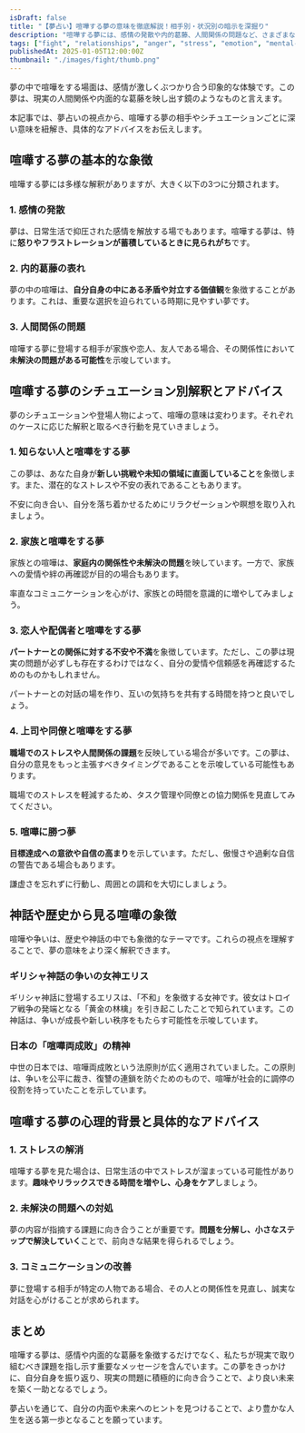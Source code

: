 ```yaml
---
isDraft: false
title: "【夢占い】喧嘩する夢の意味を徹底解説！相手別・状況別の暗示を深掘り"
description: "喧嘩する夢には、感情の発散や内的葛藤、人間関係の問題など、さまざまなメッセージが込められています。本記事では、夢占いの視点から相手や状況別の意味を詳しく解説し、夢が示す心理的背景や未来へのアドバイスもお届けします。"
tags: ["fight", "relationships", "anger", "stress", "emotion", "mental-stress", "communication", "problem-solving"]
publishedAt: 2025-01-05T12:00:00Z
thumbnail: "./images/fight/thumb.png"
---
```


夢の中で喧嘩をする場面は、感情が激しくぶつかり合う印象的な体験です。この夢は、現実の人間関係や内面的な葛藤を映し出す鏡のようなものと言えます。

本記事では、夢占いの視点から、喧嘩する夢の相手やシチュエーションごとに深い意味を紐解き、具体的なアドバイスをお伝えします。

<TableOfContents />

<AdUnit />

## 喧嘩する夢の基本的な象徴

喧嘩する夢には多様な解釈がありますが、大きく以下の3つに分類されます。

### 1. 感情の発散

夢は、日常生活で抑圧された感情を解放する場でもあります。喧嘩する夢は、特に**怒りやフラストレーションが蓄積しているときに見られがち**です。

### 2. 内的葛藤の表れ

夢の中の喧嘩は、**自分自身の中にある矛盾や対立する価値観**を象徴することがあります。これは、重要な選択を迫られている時期に見やすい夢です。

### 3. 人間関係の問題

喧嘩する夢に登場する相手が家族や恋人、友人である場合、その関係性において**未解決の問題がある可能性**を示唆しています。

<AdUnit />

## 喧嘩する夢のシチュエーション別解釈とアドバイス

夢のシチュエーションや登場人物によって、喧嘩の意味は変わります。それぞれのケースに応じた解釈と取るべき行動を見ていきましょう。

### 1. 知らない人と喧嘩をする夢

この夢は、あなた自身が**新しい挑戦や未知の領域に直面していること**を象徴します。また、潜在的なストレスや不安の表れであることもあります。

不安に向き合い、自分を落ち着かせるためにリラクゼーションや瞑想を取り入れましょう。

### 2. 家族と喧嘩をする夢

家族との喧嘩は、**家庭内の関係性や未解決の問題**を映しています。一方で、家族への愛情や絆の再確認が目的の場合もあります。

率直なコミュニケーションを心がけ、家族との時間を意識的に増やしてみましょう。

### 3. 恋人や配偶者と喧嘩をする夢

**パートナーとの関係に対する不安や不満**を象徴しています。ただし、この夢は現実の問題が必ずしも存在するわけではなく、自分の愛情や信頼感を再確認するためのものかもしれません。

パートナーとの対話の場を作り、互いの気持ちを共有する時間を持つと良いでしょう。

### 4. 上司や同僚と喧嘩をする夢

**職場でのストレスや人間関係の課題**を反映している場合が多いです。この夢は、自分の意見をもっと主張すべきタイミングであることを示唆している可能性もあります。

職場でのストレスを軽減するため、タスク管理や同僚との協力関係を見直してみてください。

### 5. 喧嘩に勝つ夢

**目標達成への意欲や自信の高まり**を示しています。ただし、傲慢さや過剰な自信の警告である場合もあります。

謙虚さを忘れずに行動し、周囲との調和を大切にしましょう。

<AdUnit />

## 神話や歴史から見る喧嘩の象徴

喧嘩や争いは、歴史や神話の中でも象徴的なテーマです。これらの視点を理解することで、夢の意味をより深く解釈できます。

### ギリシャ神話の争いの女神エリス

ギリシャ神話に登場するエリスは、「不和」を象徴する女神です。彼女はトロイア戦争の発端となる「黄金の林檎」を引き起こしたことで知られています。この神話は、争いが成長や新しい秩序をもたらす可能性を示唆しています。

### 日本の「喧嘩両成敗」の精神

中世の日本では、喧嘩両成敗という法原則が広く適用されていました。この原則は、争いを公平に裁き、復讐の連鎖を防ぐためのもので、喧嘩が社会的に調停の役割を持っていたことを示しています。

<AdUnit />

## 喧嘩する夢の心理的背景と具体的なアドバイス

### 1. ストレスの解消

喧嘩する夢を見た場合は、日常生活の中でストレスが溜まっている可能性があります。**趣味やリラックスできる時間を増やし、心身をケア**しましょう。

### 2. 未解決の問題への対処

夢の内容が指摘する課題に向き合うことが重要です。**問題を分解し、小さなステップで解決していく**ことで、前向きな結果を得られるでしょう。

### 3. コミュニケーションの改善

夢に登場する相手が特定の人物である場合、その人との関係性を見直し、誠実な対話を心がけることが求められます。

<AdUnit />

## まとめ

喧嘩する夢は、感情や内面的な葛藤を象徴するだけでなく、私たちが現実で取り組むべき課題を指し示す重要なメッセージを含んでいます。この夢をきっかけに、自分自身を振り返り、現実の問題に積極的に向き合うことで、より良い未来を築く一助となるでしょう。

夢占いを通じて、自分の内面や未来へのヒントを見つけることで、より豊かな人生を送る第一歩となることを願っています。
